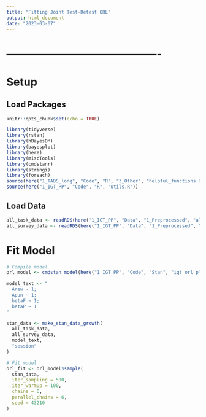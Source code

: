 ```yaml
---
title: "Fitting Joint Test-Retest ORL"
output: html_document
date: "2023-03-07"
---
```




# -------------------------------------------
# Setup
## Load Packages
```r
knitr::opts_chunk$set(echo = TRUE)

library(tidyverse)
library(rstan)
library(hBayesDM)
library(bayesplot)
library(here)
library(miscTools)
library(cmdstanr)
library(stringi)
library(foreach)
source(here("1_TADS_long", "Code", "R", "3_Other", "helpful_functions.R"))
source(here("1_IGT_PP", "Code", "R", "utils.R"))
```


## Load Data
```r
all_task_data <- readRDS(here("1_IGT_PP", "Data", "1_Preprocessed", "all_task_data.rds"))
all_survey_data <- readRDS(here("1_IGT_PP", "Data", "1_Preprocessed", "all_survey_data.rds"))
```

# Fit Model
```r
# Compile model
orl_model <- cmdstan_model(here("1_IGT_PP", "Code", "Stan", "igt_orl_playpass_conditional_growth.stan"))

model_text <- "
  Arew ~ 1;
  Apun ~ 1;
  betaF ~ 1;
  betaP ~ 1
"

stan_data <- make_stan_data_growth(
  all_task_data, 
  all_survey_data,
  model_text,
  "session"
)

# Fit model
orl_fit <- orl_model$sample(
  stan_data, 
  iter_sampling = 500, 
  iter_warmup = 100, 
  chains = 6, 
  parallel_chains = 6,
  seed = 43210
) 
```
